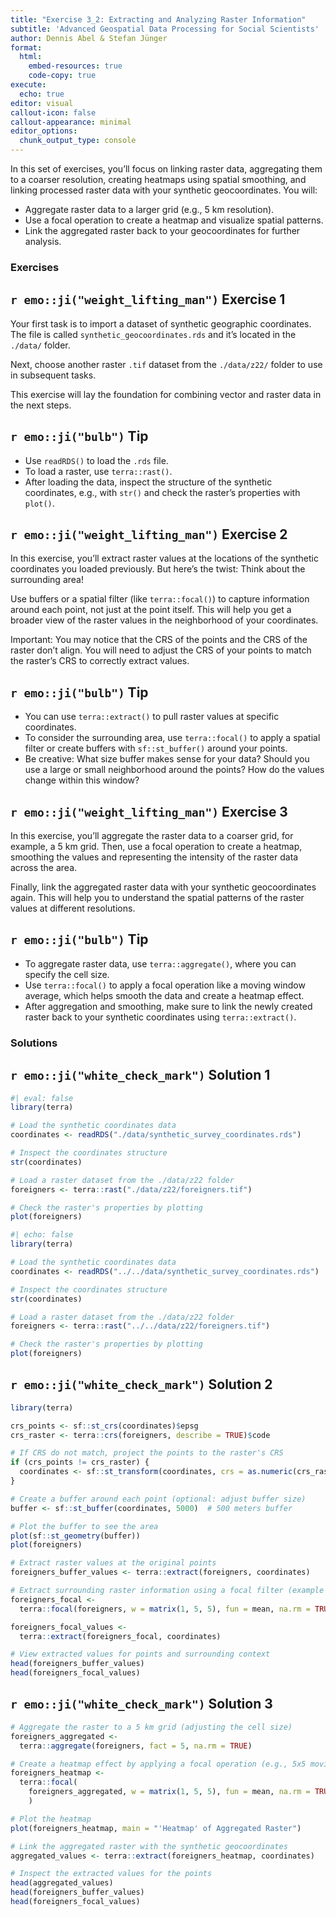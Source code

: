 ```yaml
---
title: "Exercise 3_2: Extracting and Analyzing Raster Information"
subtitle: 'Advanced Geospatial Data Processing for Social Scientists'
author: Dennis Abel & Stefan Jünger
format: 
  html:
    embed-resources: true
    code-copy: true
execute:
  echo: true
editor: visual
callout-icon: false
callout-appearance: minimal
editor_options: 
  chunk_output_type: console
---
```


In this set of exercises, you'll focus on linking raster data, aggregating them to a coarser resolution, creating heatmaps using spatial smoothing, and linking processed raster data with your synthetic geocoordinates. You will:

-   Aggregate raster data to a larger grid (e.g., 5 km resolution).
-   Use a focal operation to create a heatmap and visualize spatial patterns.
-   Link the aggregated raster back to your geocoordinates for further analysis.

### Exercises

::: callout-note
## `r emo::ji("weight_lifting_man")` Exercise 1

Your first task is to import a dataset of synthetic geographic coordinates. The file is called `synthetic_geocoordinates.rds` and it’s located in the `./data/` folder.

Next, choose another raster `.tif` dataset from the `./data/z22/` folder to use in subsequent tasks.

This exercise will lay the foundation for combining vector and raster data in the next steps.
:::

::: {.callout-caution collapse="true"}
## `r emo::ji("bulb")` Tip

-   Use `readRDS()` to load the `.rds` file.
-   To load a raster, use `terra::rast()`.
-   After loading the data, inspect the structure of the synthetic coordinates, e.g., with `str()` and check the raster’s properties with `plot()`.
:::

::: callout-note
## `r emo::ji("weight_lifting_man")` Exercise 2

In this exercise, you’ll extract raster values at the locations of the synthetic coordinates you loaded previously. But here’s the twist: Think about the surrounding area!

Use buffers or a spatial filter (like `terra::focal()`) to capture information around each point, not just at the point itself. This will help you get a broader view of the raster values in the neighborhood of your coordinates.

Important: You may notice that the CRS of the points and the CRS of the raster don’t align. You will need to adjust the CRS of your points to match the raster's CRS to correctly extract values.
:::

::: {.callout-caution collapse="true"}
## `r emo::ji("bulb")` Tip

-   You can use `terra::extract()` to pull raster values at specific coordinates.
-   To consider the surrounding area, use `terra::focal()` to apply a spatial filter or create buffers with `sf::st_buffer()` around your points.
-   Be creative: What size buffer makes sense for your data? Should you use a large or small neighborhood around the points? How do the values change within this window?
:::

::: callout-note
## `r emo::ji("weight_lifting_man")` Exercise 3

In this exercise, you’ll aggregate the raster data to a coarser grid, for example, a 5 km grid. Then, use a focal operation to create a heatmap, smoothing the values and representing the intensity of the raster data across the area.

Finally, link the aggregated raster data with your synthetic geocoordinates again. This will help you to understand the spatial patterns of the raster values at different resolutions.
:::

::: {.callout-caution collapse="true"}
## `r emo::ji("bulb")` Tip

-   To aggregate raster data, use `terra::aggregate()`, where you can specify the cell size.
-   Use `terra::focal()` to apply a focal operation like a moving window average, which helps smooth the data and create a heatmap effect.
-   After aggregation and smoothing, make sure to link the newly created raster back to your synthetic coordinates using `terra::extract()`.
:::

### Solutions

::: {.callout-tip collapse="true"}
## `r emo::ji("white_check_mark")` Solution 1

```r
#| eval: false
library(terra)

# Load the synthetic coordinates data
coordinates <- readRDS("./data/synthetic_survey_coordinates.rds")

# Inspect the coordinates structure
str(coordinates)

# Load a raster dataset from the ./data/z22 folder
foreigners <- terra::rast("./data/z22/foreigners.tif") 

# Check the raster's properties by plotting
plot(foreigners)
```

```r
#| echo: false
library(terra)

# Load the synthetic coordinates data
coordinates <- readRDS("../../data/synthetic_survey_coordinates.rds")

# Inspect the coordinates structure
str(coordinates)

# Load a raster dataset from the ./data/z22 folder
foreigners <- terra::rast("../../data/z22/foreigners.tif") 

# Check the raster's properties by plotting
plot(foreigners)
```
:::

::: {.callout-tip collapse="true"}
## `r emo::ji("white_check_mark")` Solution 2

```r
library(terra)

crs_points <- sf::st_crs(coordinates)$epsg
crs_raster <- terra::crs(foreigners, describe = TRUE)$code

# If CRS do not match, project the points to the raster's CRS
if (crs_points != crs_raster) {
  coordinates <- sf::st_transform(coordinates, crs = as.numeric(crs_raster))
}

# Create a buffer around each point (optional: adjust buffer size)
buffer <- sf::st_buffer(coordinates, 5000)  # 500 meters buffer

# Plot the buffer to see the area
plot(sf::st_geometry(buffer))
plot(foreigners)

# Extract raster values at the original points
foreigners_buffer_values <- terra::extract(foreigners, coordinates)

# Extract surrounding raster information using a focal filter (example with a 3x3 window)
foreigners_focal <- 
  terra::focal(foreigners, w = matrix(1, 5, 5), fun = mean, na.rm = TRUE)

foreigners_focal_values <- 
  terra::extract(foreigners_focal, coordinates)

# View extracted values for points and surrounding context
head(foreigners_buffer_values)
head(foreigners_focal_values)
```
:::

::: {.callout-tip collapse="true"}
## `r emo::ji("white_check_mark")` Solution 3

```r
# Aggregate the raster to a 5 km grid (adjusting the cell size)
foreigners_aggregated <- 
  terra::aggregate(foreigners, fact = 5, na.rm = TRUE)

# Create a heatmap effect by applying a focal operation (e.g., 5x5 moving average)
foreigners_heatmap <- 
  terra::focal(
    foreigners_aggregated, w = matrix(1, 5, 5), fun = mean, na.rm = TRUE
    )

# Plot the heatmap
plot(foreigners_heatmap, main = "'Heatmap' of Aggregated Raster")

# Link the aggregated raster with the synthetic geocoordinates
aggregated_values <- terra::extract(foreigners_heatmap, coordinates)

# Inspect the extracted values for the points
head(aggregated_values)
head(foreigners_buffer_values)
head(foreigners_focal_values)
```
:::
